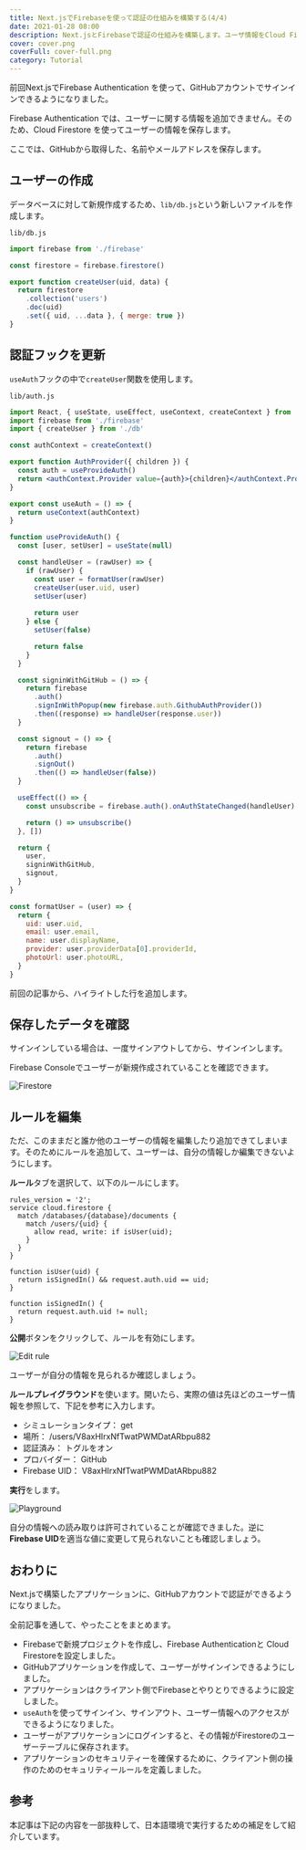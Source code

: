 ```yaml
---
title: Next.jsでFirebaseを使って認証の仕組みを構築する(4/4)
date: 2021-01-28 08:00
description: Next.jsとFirebaseで認証の仕組みを構築します。ユーザ情報をCloud Firestoreに保存します。
cover: cover.png
coverFull: cover-full.png
category: Tutorial
---
```

前回Next.jsでFirebase Authentication を使って、GitHubアカウントでサインインできるようになりました。

<LinkCard href="/posts/nextjs-firebase-auth-3" />

Firebase Authentication では、ユーザーに関する情報を追加できません。そのため、Cloud Firestore を使ってユーザーの情報を保存します。

ここでは、GitHubから取得した、名前やメールアドレスを保存します。

## ユーザーの作成

データベースに対して新規作成するため、`lib/db.js`という新しいファイルを作成します。

`lib/db.js`

```jsx
import firebase from './firebase'

const firestore = firebase.firestore()

export function createUser(uid, data) {
  return firestore
    .collection('users')
    .doc(uid)
    .set({ uid, ...data }, { merge: true })
}
```

## 認証フックを更新

`useAuth`フックの中で`createUser`関数を使用します。

`lib/auth.js`

```jsx {3,22}
import React, { useState, useEffect, useContext, createContext } from 'react'
import firebase from './firebase'
import { createUser } from './db'

const authContext = createContext()

export function AuthProvider({ children }) {
  const auth = useProvideAuth()
  return <authContext.Provider value={auth}>{children}</authContext.Provider>
}

export const useAuth = () => {
  return useContext(authContext)
}

function useProvideAuth() {
  const [user, setUser] = useState(null)

  const handleUser = (rawUser) => {
    if (rawUser) {
      const user = formatUser(rawUser)
      createUser(user.uid, user)
      setUser(user)
      
      return user
    } else {
      setUser(false)

      return false
    }
  }

  const signinWithGitHub = () => {
    return firebase
      .auth()
      .signInWithPopup(new firebase.auth.GithubAuthProvider())
      .then((response) => handleUser(response.user))
  }

  const signout = () => {
    return firebase
      .auth()
      .signOut()
      .then(() => handleUser(false))
  }

  useEffect(() => {
    const unsubscribe = firebase.auth().onAuthStateChanged(handleUser)

    return () => unsubscribe()
  }, [])

  return {
    user,
    signinWithGitHub,
    signout,
  }
}

const formatUser = (user) => {
  return {
    uid: user.uid,
    email: user.email,
    name: user.displayName,
    provider: user.providerData[0].providerId,
    photoUrl: user.photoURL,
  }
}
```

前回の記事から、ハイライトした行を追加します。

## 保存したデータを確認

サインインしている場合は、一度サインアウトしてから、サインインします。

Firebase Consoleでユーザーが新規作成されていることを確認できます。

![Firestore](firestore.png)

## ルールを編集

ただ、このままだと誰か他のユーザーの情報を編集したり追加できてしまいます。そのためにルールを追加して、ユーザーは、自分の情報しか編集できないようにします。

**ルール**タブを選択して、以下のルールにします。

```
rules_version = '2';
service cloud.firestore {
  match /databases/{database}/documents {
    match /users/{uid} {
      allow read, write: if isUser(uid);
    }
  }
}

function isUser(uid) {
  return isSignedIn() && request.auth.uid == uid;
}

function isSignedIn() {
  return request.auth.uid != null;
}
```

**公開**ボタンをクリックして、ルールを有効にします。

![Edit rule](rule.png)

ユーザーが自分の情報を見られるか確認しましょう。

**ルールプレイグラウンド**を使います。開いたら、実際の値は先ほどのユーザー情報を参照して、下記を参考に入力します。

* シミュレーションタイプ： get
* 場所： /users/V8axHIrxNfTwatPWMDatARbpu882
* 認証済み： トグルをオン
* プロバイダー： GitHub
* Firebase UID： V8axHIrxNfTwatPWMDatARbpu882

**実行**をします。

![Playground](playground.png)

自分の情報への読み取りは許可されていることが確認できました。逆に**Firebase UID**を適当な値に変更して見られないことも確認しましょう。

## おわりに

Next.jsで構築したアプリケーションに、GitHubアカウントで認証ができるようになりました。

全前記事を通して、やったことをまとめます。

* Firebaseで新規プロジェクトを作成し、Firebase Authenticationと Cloud Firestoreを設定しました。
* GitHubアプリケーションを作成して、ユーザーがサインインできるようにしました。
* アプリケーションはクライアント側でFirebaseとやりとりできるように設定しました。
* `useAuth`を使ってサインイン、サインアウト、ユーザー情報へのアクセスができるようになりました。
* ユーザーがアプリケーションにログインすると、その情報がFirestoreのユーザーテーブルに保存されます。
* アプリケーションのセキュリティーを確保するために、クライアント側の操作のためのセキュリティールールを定義しました。

## 参考

本記事は下記の内容を一部抜粋して、日本語環境で実行するための補足をして紹介しています。

<LinkCard href="https://react2025.com" />

